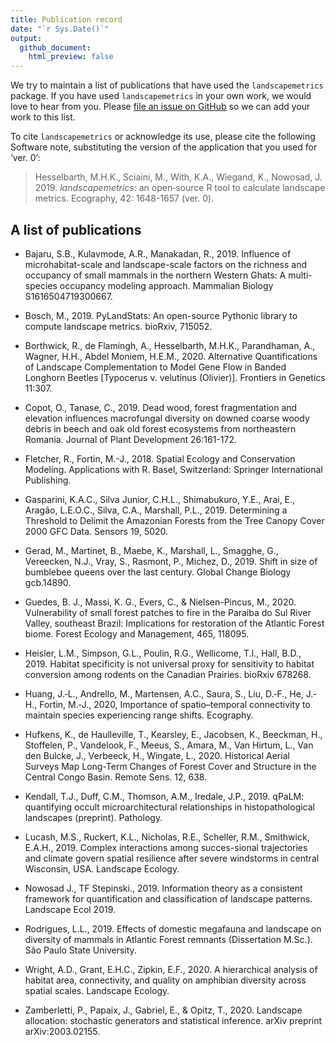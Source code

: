 ```yaml
---
title: Publication record
date: "`r Sys.Date()`"
output:
  github_document:
    html_preview: false
---
```


We try to maintain a list of publications that have used the `landscapemetrics` package. If you have used `landscapemetrics` in your own work, we would love to hear from you. Please [file an issue on GitHub](https://github.com/r-spatialecology/landscapemetrics/issues/new/) so we can add your work to this list.

To cite `landscapemetrics` or acknowledge its use, please cite the following Software note, substituting the version of the application that you used for ‘ver. 0’: 

<p>

> Hesselbarth, M.H.K., Sciaini, M., With, K.A., Wiegand, K., Nowosad, J. 2019.
*landscapemetrics*: an open‐source R tool to calculate landscape metrics. Ecography, 42: 1648-1657 (ver. 0).

</p>

## A list of publications

- Bajaru, S.B., Kulavmode, A.R., Manakadan, R., 2019. Influence of microhabitat-scale and landscape-scale factors on the richness and occupancy of small mammals in the northern Western Ghats: A multi-species occupancy modeling approach. Mammalian Biology S1616504719300667.

- Bosch, M., 2019. PyLandStats: An open-source Pythonic library to compute landscape metrics. bioRxiv, 715052.

- Borthwick, R., de Flamingh, A., Hesselbarth, M.H.K., Parandhaman, A., Wagner, H.H., Abdel Moniem, H.E.M., 2020. Alternative Quantifications of Landscape Complementation to Model Gene Flow in Banded Longhorn Beetles [Typocerus v. velutinus (Olivier)]. Frontiers in Genetics 11:307.

- Copot, O., Tanase, C., 2019. Dead wood, forest fragmentation and elevation influences macrofungal diversity on downed coarse woody debris in beech and oak old forest ecosystems from northeastern Romania. Journal of Plant Development 26:161-172.

- Fletcher, R., Fortin, M.-J., 2018. Spatial Ecology and Conservation Modeling. Applications with R. Basel, Switzerland: Springer International Publishing. 

- Gasparini, K.A.C., Silva Junior, C.H.L., Shimabukuro, Y.E., Arai, E., Aragão, L.E.O.C., Silva, C.A., Marshall, P.L., 2019. Determining a Threshold to Delimit the Amazonian Forests from the Tree Canopy Cover 2000 GFC Data. Sensors 19, 5020. 

- Gerad, M., Martinet, B., Maebe, K., Marshall, L., Smagghe, G., Vereecken, N.J., Vray, S., Rasmont, P., Michez, D., 2019. Shift in size of bumblebee queens over the last century. Global Change Biology gcb.14890.

- Guedes, B. J., Massi, K. G., Evers, C., & Nielsen-Pincus, M., 2020. Vulnerability of small forest patches to fire in the Paraiba do Sul River Valley, southeast Brazil: Implications for restoration of the Atlantic Forest biome. Forest Ecology and Management, 465, 118095.

- Heisler, L.M., Simpson, G.L., Poulin, R.G., Wellicome, T.I., Hall, B.D., 2019. Habitat specificity is not universal proxy for sensitivity to habitat conversion among rodents on the Canadian Prairies. bioRxiv 678268.

- Huang, J.‐L., Andrello, M., Martensen, A.C., Saura, S., Liu, D.‐F., He, J.‐H., Fortin, M.‐J., 2020, Importance of spatio–temporal connectivity to maintain species experiencing range shifts. Ecography.

- Hufkens, K., de Haulleville, T., Kearsley, E., Jacobsen, K., Beeckman, H., Stoffelen, P., Vandelook, F., Meeus, S., Amara, M., Van Hirtum, L., Van den Bulcke, J., Verbeeck, H., Wingate, L., 2020. Historical Aerial Surveys Map Long-Term Changes of Forest Cover and Structure in the Central Congo Basin. Remote Sens. 12, 638. 

- Kendall, T.J., Duff, C.M., Thomson, A.M., Iredale, J.P., 2019. qPaLM: quantifying occult microarchitectural relationships in histopathological landscapes (preprint). Pathology.

- Lucash, M.S., Ruckert, K.L., Nicholas, R.E., Scheller, R.M., Smithwick, E.A.H., 2019. Complex interactions among succes-sional trajectories and climate govern spatial resilience after severe windstorms in central Wisconsin, USA. Landscape Ecology.

- Nowosad J., TF Stepinski., 2019. Information theory as a consistent framework for quantification and classification of landscape patterns. Landscape Ecol 2019.

- Rodrigues, L.L., 2019. Effects of domestic megafauna and landscape on diversity of mammals in Atlantic Forest remnants (Dissertation M.Sc.). São Paulo State University.

- Wright, A.D., Grant, E.H.C., Zipkin, E.F., 2020. A hierarchical analysis of habitat area, connectivity, and quality on amphibian diversity across spatial scales. Landscape Ecology.

- Zamberletti, P., Papaix, J., Gabriel, E., & Opitz, T., 2020. Landscape allocation: stochastic generators and statistical inference. arXiv preprint arXiv:2003.02155.
